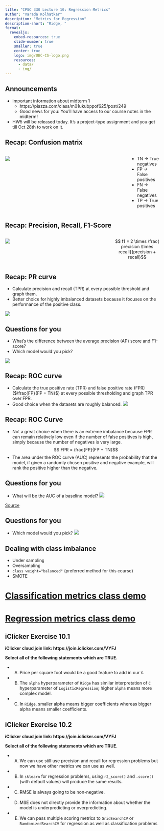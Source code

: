 ```yaml
---
title: "CPSC 330 Lecture 10: Regression Metrics" 
author: "Varada Kolhatkar"
description: "Metrics for Regression"
description-short: "Ridge, " 
format:
  revealjs:
    embed-resources: true
    slide-number: true
    smaller: true
    center: true
    logo: img/UBC-CS-logo.png
    resources:
      - data/
      - img/  
---
```


## Announcements 

- Important information about midterm 1
  - https://piazza.com/class/m01ukubppof625/post/249
  - Good news for you: You'll have access to our course notes in the midterm! 
- HW5 will be released today. It's a project-type assignment and you get till Oct 28th to work on it.  

## Recap: Confusion matrix
:::: {.columns}
:::{.column width="80%"}
![](img/tp-fp-tn-fn-fraud.png)
:::

:::{.column width="20%"}
- TN $\rightarrow$ True negatives 
- FP $\rightarrow$ False positives 
- FN $\rightarrow$ False negatives
- TP $\rightarrow$ True positives 
:::
::::

## Recap: Precision, Recall, F1-Score
:::: {.columns}
:::{.column width="70%"}
![](img/fraud-precision-recall.png)
:::
:::{.column width="30%"}
$$ f1 = 2 \times \frac{ precision \times recall}{precision + recall}$$
:::
::::

## Recap: PR curve
- Calculate precision and recall (TPR) at every possible threshold and graph them. 
- Better choice for highly imbalanced datasets because it focuses on the performance of the positive class. 

![](img/pr-curve-example.png)


## Questions for you 

- What's the difference between the average precision (AP) score and F1-score? 
- Which model would you pick? 

![](img/pr-curve-which-model.png)

## Recap: ROC curve 
- Calculate the true positive rate (TPR) and false positive rate (FPR) ($\frac{FP}{FP + TN}$) at every possible thresholding and graph TPR over FPR. 
- Good choice when the datasets are roughly balanced. 
![](img/roc-curve-example.png)

## Recap: ROC Curve 
- Not a great choice when there is an extreme imbalance because FPR can remain relatively low even if the number of false positives is high, simply because the number of negatives is very large.  
$$ FPR  = \frac{FP}{FP + TN}$$ 
- The area under the ROC curve (AUC) represents the probability that the model, if given a randomly chosen positive and negative example, will rank the positive higher than the negative.

## Questions for you {.smaller}
- What will be the AUC of a baseline model? 
![](img/roc-baseline.png)

[Source](https://developers.google.com/machine-learning/crash-course/classification/roc-and-auc)

## Questions for you {.smaller}

- Which model would you pick? 
![](img/roc-curve-which-model.png)

## Dealing with class imbalance
- Under sampling 
- Oversampling 
- `class weight="balanced"` (preferred method for this course)
- SMOTE

# [Classification metrics class demo](https://github.com/UBC-CS/cpsc330-2024W1/blob/main/lectures/102-Varada-lectures/class_demos/demo_09-classification-metrics.ipynb)

# [Regression metrics class demo](https://github.com/UBC-CS/cpsc330-2024W1/blob/main/lectures/102-Varada-lectures/class_demos/demo_10-regression-metrics.ipynb)



## iClicker Exercise 10.1

**iClicker cloud join link: https://join.iclicker.com/VYFJ**

**Select all of the following statements which are TRUE.**

- (A) Price per square foot would be a good feature to add in our `X`. 
- (B) The `alpha` hyperparameter of `Ridge` has similar interpretation of `C` hyperparameter of `LogisticRegression`; higher `alpha` means more complex model. 
- (C) In `Ridge`, smaller alpha means bigger coefficients whereas bigger alpha means smaller coefficients.  


## iClicker Exercise 10.2

**iClicker cloud join link: https://join.iclicker.com/VYFJ**

**Select all of the following statements which are TRUE.**

- (A) We can use still use precision and recall for regression problems but now we have other metrics we can use as well.
- (B) In `sklearn` for regression problems, using `r2_score()` and `.score()` (with default values) will produce the same results.
- (C) RMSE is always going to be non-negative.
- (D) MSE does not directly provide the information about whether the model is underpredicting or overpredicting.
- (E) We can pass multiple scoring metrics to `GridSearchCV` or `RandomizedSearchCV` for regression as well as classification problems. 
